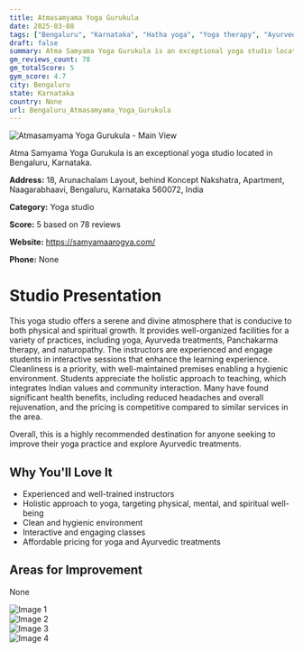 ```yaml
---
title: Atmasamyama Yoga Gurukula
date: 2025-03-08
tags: ["Bengaluru", "Karnataka", "Hatha yoga", "Yoga therapy", "Ayurvedic treatments", "peaceful environment", "hygienic facility", "Bengaluru"]  
draft: false
summary: Atma Samyama Yoga Gurukula is an exceptional yoga studio located in Bengaluru, Karnataka.
gm_reviews_count: 78
gm_totalScore: 5
gym_score: 4.7
city: Bengaluru
state: Karnataka
country: None
url: Bengaluru_Atmasamyama_Yoga_Gurukula
---
```


<div className="aspect-[16/9] relative my-8">
  <img 
    src="https://lh5.googleusercontent.com/p/AF1QipPq-5LFUJEatjHfQAioDv63BfpScE7BaAjLL_nP=w1920-h1080-k-no"
    alt="Atmasamyama Yoga Gurukula - Main View"
    className="object-cover absolute inset-0 w-full h-full rounded-lg"
  />
</div>

Atma Samyama Yoga Gurukula is an exceptional yoga studio located in Bengaluru, Karnataka.

**Address:** 18, Arunachalam Layout, behind Koncept Nakshatra, Apartment, Naagarabhaavi, Bengaluru, Karnataka 560072, India

**Category:** Yoga studio

**Score:** 5 based on 78 reviews

**Website:** https://samyamaarogya.com/

**Phone:** None

# Studio Presentation

This yoga studio offers a serene and divine atmosphere that is conducive to both physical and spiritual growth. It provides well-organized facilities for a variety of practices, including yoga, Ayurveda treatments, Panchakarma therapy, and naturopathy. The instructors are experienced and engage students in interactive sessions that enhance the learning experience. Cleanliness is a priority, with well-maintained premises enabling a hygienic environment. Students appreciate the holistic approach to teaching, which integrates Indian values and community interaction. Many have found significant health benefits, including reduced headaches and overall rejuvenation, and the pricing is competitive compared to similar services in the area.

Overall, this is a highly recommended destination for anyone seeking to improve their yoga practice and explore Ayurvedic treatments.

## Why You'll Love It

- Experienced and well-trained instructors
- Holistic approach to yoga, targeting physical, mental, and spiritual well-being
- Clean and hygienic environment
- Interactive and engaging classes
- Affordable pricing for yoga and Ayurvedic treatments

## Areas for Improvement

None

<div className="grid grid-cols-1 xl:grid-cols-2 gap-4 my-8">
<div className="aspect-[4/3] relative"><img src="https://lh5.googleusercontent.com/p/AF1QipNFO7hkj4bZCPgNJuZTjUhu0XkTioLgDXyYygdA=w1920-h1080-k-no" alt="Image 1" className="object-cover absolute inset-0 w-full h-full rounded-lg" /></div>
<div className="aspect-[4/3] relative"><img src="https://lh5.googleusercontent.com/p/AF1QipO2JuszLldPcHhVtzJ9_D-6d80OtNSElekdpE1u=w1920-h1080-k-no" alt="Image 2" className="object-cover absolute inset-0 w-full h-full rounded-lg" /></div>
<div className="aspect-[4/3] relative"><img src="https://lh5.googleusercontent.com/p/AF1QipP6GfmDPw0DUjYLa5J2MHhdwfOwABh3f0Oc1gUZ=w1920-h1080-k-no" alt="Image 3" className="object-cover absolute inset-0 w-full h-full rounded-lg" /></div>
<div className="aspect-[4/3] relative"><img src="https://lh5.googleusercontent.com/p/AF1QipN26IKioD8RlRmWnpimbZ1tcsA6lBgfqUOB9z-Y=w1920-h1080-k-no" alt="Image 4" className="object-cover absolute inset-0 w-full h-full rounded-lg" /></div>
</div>